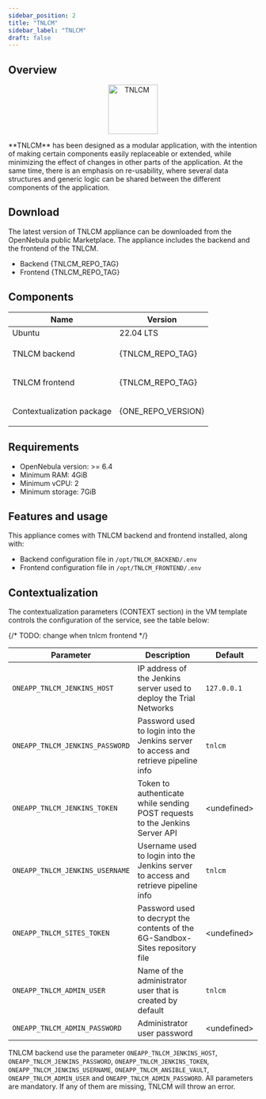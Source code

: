 ```yaml
---
sidebar_position: 2
title: "TNLCM"
sidebar_label: "TNLCM"
draft: false
---
```



## Overview

<p align="center">
  <Link to={TNLCM_BACKEND_REPO_URL}>
    <img src={TNLCM_BACKEND_LOGO} width="100" title="TNLCM" />
  </Link>
</p>

<Link to={TNLCM_BACKEND_REPO_URL}>**TNLCM**</Link> has been designed as a modular application, with the intention of making certain components easily replaceable or extended, while minimizing the effect of changes in other parts of the application. At the same time, there is an emphasis on re-usability, where several data structures and generic logic can be shared between the different components of the application.

## Download

The latest version of TNLCM appliance can be downloaded from the OpenNebula public Marketplace. The appliance includes the <Link to={TNLCM_BACKEND_REPO_URL}>backend</Link> and the <Link to={TNLCM_FRONTEND_REPO_URL}>frontend</Link> of the TNLCM.

- Backend <Link to={MARKETPLACE_APPLIANCE_TNLCM}>{TNLCM_REPO_TAG}</Link>
- Frontend <Link to={MARKETPLACE_APPLIANCE_TNLCM}>{TNLCM_REPO_TAG}</Link>

## Components

| Name                      | Version                   |
| ------------------------- | ------------------------- |
| Ubuntu                    | 22.04 LTS                 |
| TNLCM backend             | <p>{TNLCM_REPO_TAG}</p>   |
| TNLCM frontend            | <p>{TNLCM_REPO_TAG}</p>   |
| Contextualization package | <p>{ONE_REPO_VERSION}</p> |

## Requirements

* OpenNebula version: >= 6.4
* Minimum RAM: 4GiB
* Minimum vCPU: 2
* Minimum storage: 7GiB

## Features and usage

This appliance comes with TNLCM backend and frontend installed, along with:

- Backend configuration file in `/opt/TNLCM_BACKEND/.env`
- Frontend configuration file in `/opt/TNLCM_FRONTEND/.env`

## Contextualization

The contextualization parameters (<Link to={ONE_DOCS_MANAGEMENT_OPERATIONS}>CONTEXT section</Link>) in the VM template controls the configuration of the service, see the table below:

{/* TODO: change when tnlcm frontend */}

| Parameter                            | Description                                                                          | Default        |
| ------------------------------------ | ------------------------------------------------------------------------------------ | -------------- |
| ``ONEAPP_TNLCM_JENKINS_HOST``        | IP address of the Jenkins server used to deploy the Trial Networks                   | ``127.0.0.1``  |
| ``ONEAPP_TNLCM_JENKINS_PASSWORD``    | Password used to login into the Jenkins server to access and retrieve pipeline info  | ``tnlcm``      |
| ``ONEAPP_TNLCM_JENKINS_TOKEN``       | Token to authenticate while sending POST requests to the Jenkins Server API          | \<undefined\>  |
| ``ONEAPP_TNLCM_JENKINS_USERNAME``    | Username used to login into the Jenkins server to access and retrieve pipeline info  | ``tnlcm``      |
| ``ONEAPP_TNLCM_SITES_TOKEN``         | Password used to decrypt the contents of the 6G-Sandbox-Sites repository file        | \<undefined\>  |
| ``ONEAPP_TNLCM_ADMIN_USER``          | Name of the administrator user that is created by default                            | ``tnlcm``      |
| ``ONEAPP_TNLCM_ADMIN_PASSWORD``      | Administrator user password                                                          | \<undefined\>  |

TNLCM backend use the parameter ``ONEAPP_TNLCM_JENKINS_HOST``, ``ONEAPP_TNLCM_JENKINS_PASSWORD``, ``ONEAPP_TNLCM_JENKINS_TOKEN``, ``ONEAPP_TNLCM_JENKINS_USERNAME``, ``ONEAPP_TNLCM_ANSIBLE_VAULT``, ``ONEAPP_TNLCM_ADMIN_USER`` and ``ONEAPP_TNLCM_ADMIN_PASSWORD``. All parameters are mandatory. If any of them are missing, TNLCM will throw an error.
